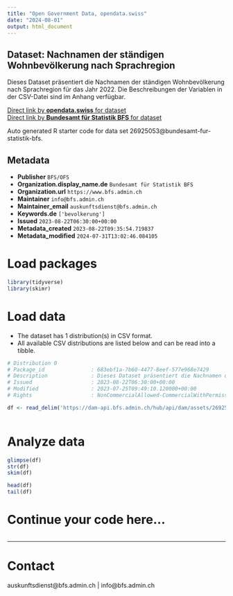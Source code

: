 ```yaml
---
title: "Open Government Data, opendata.swiss"
date: "2024-08-01"
output: html_document
---
```


## Dataset: Nachnamen der ständigen Wohnbevölkerung nach Sprachregion

Dieses Dataset präsentiert die Nachnamen der ständigen Wohnbevölkerung nach Sprachregion für das Jahr 2022. Die Beschreibungen der Variablen in der CSV-Datei sind im Anhang verfügbar.

[Direct link by **opendata.swiss** for dataset](https://opendata.swiss/de/dataset/nachnamen-der-standigen-wohnbevolkerung-nach-sprachregion1)<br>
[Direct link by **Bundesamt für Statistik BFS** for dataset](https://www.bfs.admin.ch/asset/de/ts-x-01.04.00.16)

Auto generated R starter code for data set 26925053@bundesamt-fur-statistik-bfs.

## Metadata

- **Publisher** `BFS/OFS`
- **Organization.display_name.de** `Bundesamt für Statistik BFS`
- **Organization.url** `https://www.bfs.admin.ch`
- **Maintainer** `info@bfs.admin.ch`
- **Maintainer_email** `auskunftsdienst@bfs.admin.ch`
- **Keywords.de** `['bevolkerung']`
- **Issued** `2023-08-22T06:30:00+00:00`
- **Metadata_created** `2023-08-22T09:35:54.719837`
- **Metadata_modified** `2024-07-31T13:02:46.084105`


# Load packages

```r

library(tidyverse)
library(skimr)

```

# Load data

-   The dataset has 1 distribution(s) in CSV format.
-   All available CSV distributions are listed below and can be read into a tibble.

```r

# Distribution 0
# Package_id               : 683ebf1a-7b60-4477-8eef-577e968e7429
# Description              : Dieses Dataset präsentiert die Nachnamen der ständigen Wohnbevölkerung nach Sprachregion für das Jahr 2022. Die Beschreibungen der Variablen in der CSV-Datei sind im Anhang verfügbar.
# Issued                   : 2023-08-22T06:30:00+00:00
# Modified                 : 2023-07-25T09:49:10.120000+00:00
# Rights                   : NonCommercialAllowed-CommercialWithPermission-ReferenceRequired

df <- read_delim('https://dam-api.bfs.admin.ch/hub/api/dam/assets/26925058/master')



```

# Analyze data

```r

glimpse(df)
str(df)
skim(df)

head(df)
tail(df)

```

# Continue your code here...

```r

```

------------------------------------------------------------------------

# Contact

auskunftsdienst@bfs.admin.ch | info@bfs.admin.ch
